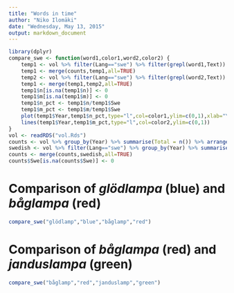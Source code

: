 ```yaml
---
title: "Words in time"
author: "Niko Ilomäki"
date: "Wednesday, May 13, 2015"
output: markdown_document
---
```


```r
library(dplyr)
compare_swe <- function(word1,color1,word2,color2) {
	temp1 <- vol %>% filter(Lang=="swe") %>% filter(grepl(word1,Text)) %>% group_by(Year) %>% tally() %>% arrange(Year)
	temp1 <- merge(counts,temp1,all=TRUE)
	temp2 <- vol %>% filter(Lang=="swe") %>% filter(grepl(word2,Text)) %>% group_by(Year) %>% summarise(m = n()) %>% arrange(Year)
	temp1 <- merge(temp1,temp2,all=TRUE)
	temp1$n[is.na(temp1$n)] <- 0
	temp1$m[is.na(temp1$m)] <- 0
	temp1$n_pct <- temp1$n/temp1$Swe
	temp1$m_pct <- temp1$m/temp1$Swe
	plot(temp1$Year,temp1$n_pct,type="l",col=color1,ylim=c(0,1),xlab="Year",ylab="Ratio")
	lines(temp1$Year,temp1$m_pct,type="l",col=color2,ylim=c(0,1))
}
vol <- readRDS("vol.Rds")
counts <- vol %>% group_by(Year) %>% summarise(Total = n()) %>% arrange(Year)
swedish <- vol %>% filter(Lang=="swe") %>% group_by(Year) %>% summarise(Swe = n()) %>% arrange(Year)
counts <- merge(counts,swedish,all=TRUE)
counts$Swe[is.na(counts$Swe)] <- 0
```

# Comparison of *glödlampa* (blue) and *båglampa* (red)

```r
compare_swe("glödlamp","blue","båglamp","red")
```

# Comparison of *båglampa* (red) and *janduslampa* (green)

```r
compare_swe("båglamp","red","janduslamp","green")
```
